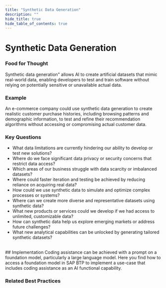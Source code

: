 ```yaml
---
title: "Synthetic Data Generation"
description: ""
hide_title: true
hide_table_of_contents: true
---
```



<PageViewTracker />

<div className="hero-header">
  <h1>Synthetic Data Generation</h1>
</div>

### Food for Thought

Synthetic data generation" allows AI to create artificial datasets that mimic real-world data, enabling developers to test and train software without relying on potentially sensitive or unavailable actual data.

### Example

An e-commerce company could use synthetic data generation to create realistic customer purchase histories, including browsing patterns and demographic information, to test and refine their recommendation algorithms without accessing or compromising actual customer data.

### Key Questions

- What data limitations are currently hindering our ability to develop or test new solutions?
- Where do we face significant data privacy or security concerns that restrict data access?
- Which areas of our business struggle with data scarcity or imbalanced datasets?
- Where could faster iteration and testing be achieved by reducing reliance on acquiring real data?
- How could we use synthetic data to simulate and optimize complex processes or systems?
- Where can we create more diverse and representative datasets using synthetic data?
- What new products or services could we develop if we had access to unlimited, customizable data?
- How can synthetic data help us explore emerging markets or address future challenges?
- What new analytical capabilities can be unlocked by generating tailored synthetic datasets?

<br />

<div className="section-with-background blue">
  ## Implementation
  Coding assistance can be achieved with a prompt on a foundation model, particularly a large language model. Here you find how to access a foundation model in SAP BTP to implement a use-case that includes coding assistance as an AI functional capability.

### Related Best Practices

<ul className="button-grid">
  <IconLinkButton href="/docs/technical-view/generative-ai/plain/" text="Plain (Foundational Model Access)" />
</ul>

</div>
